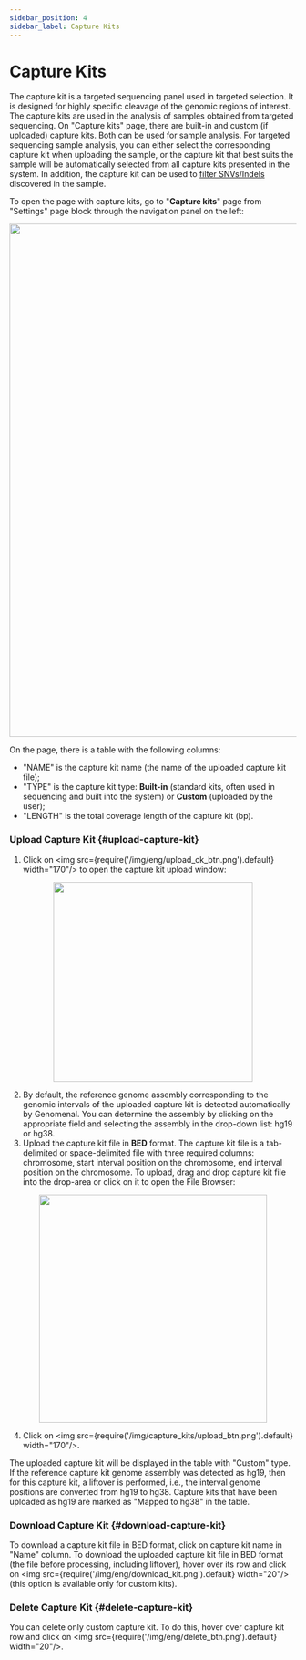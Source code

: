 ```yaml
---
sidebar_position: 4
sidebar_label: Capture Kits
---
```


# Capture Kits

The capture kit is a targeted sequencing panel used in targeted selection. It is designed for highly specific
cleavage of the genomic regions of interest. The capture kits are used in the analysis of samples obtained from
targeted sequencing. On "Capture kits" page, there are built-in and custom (if uploaded) capture kits.
Both can be used for sample analysis. For targeted sequencing sample analysis, you can either select the
corresponding capture kit when uploading the sample, or the capture kit that best suits the sample will be
automatically selected from all capture kits presented in the system. In addition, the capture kit can be
used to [filter SNVs/Indels](/settings/settings/variant-discovery-settings#filter-snvs-by-capture-kit)
discovered in the sample.

To open the page with capture kits, go to "**Capture kits**" page from "Settings" page block through the
navigation panel on the left:

<p align="center">
<img src={require('/img/capture_kits/ck_page.png').default} width="900"/>
</p>

On the page, there is a table with the following columns:
- "NAME" is the capture kit name (the name of the uploaded capture kit file);
- "TYPE" is the capture kit type: **Built-in** (standard kits, often used in sequencing and built into the system)
or **Custom** (uploaded by the user);
- "LENGTH" is the total coverage length of the capture kit (bp).

### Upload Capture Kit {#upload-capture-kit}

1. Click on <img src={require('/img/eng/upload_ck_btn.png').default} width="170"/> to open the capture kit
upload window:

<p align="center">
<img src={require('/img/capture_kits/ck_upload_form.png').default} height="350"/>
</p>

2. By default, the reference genome assembly corresponding to the genomic intervals of the uploaded capture
kit is detected automatically by Genomenal. You can determine the assembly by clicking on the appropriate
field and selecting the assembly in the drop-down list: hg19 or hg38.
3. Upload the capture kit file in **BED** format. The capture kit file is a tab-delimited or space-delimited
file with three required columns: chromosome, start interval position on the chromosome, end interval position
on the chromosome. To upload, drag and drop capture kit file into the drop-area or click on it to open the File
Browser:

<p align="center">
<img src={require('/img/capture_kits/uploading_window.png').default} width="400"/>
</p>

4. Click on <img src={require('/img/capture_kits/upload_btn.png').default} width="170"/>.

The uploaded capture kit will be displayed in the table with "Custom" type. If the reference capture kit genome
assembly was detected as hg19, then for this capture kit, a liftover is performed, i.e., the interval genome
positions are converted from hg19 to hg38. Capture kits that have been uploaded as hg19 are marked as "Mapped to
hg38" in the table.

### Download Capture Kit {#download-capture-kit}

To download a capture kit file in BED format, click on capture kit name in "Name" column.
To download the uploaded capture kit file in BED format (the file before processing,
including liftover), hover over its row and
click on <img src={require('/img/eng/download_kit.png').default} width="20"/>
(this option is available only for custom kits).

### Delete Capture Kit {#delete-capture-kit}

You can delete only custom capture kit. To do this, hover over capture kit row and
click on <img src={require('/img/eng/delete_btn.png').default} width="20"/>.
